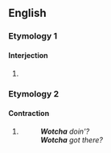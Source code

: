 ==English==

===Etymology 1===

====Interjection====
{{en-intj}}

# {{alt form|wotcher|lang=en||greeting}}

===Etymology 2===

====Contraction====
{{en-cont}}

# {{lb|en|colloquial|eye-dialect|uncommon}} {{alternative form of|whatcha|lang=en}}
#: '''''Wotcha''' doin'?''
#: '''''Wotcha''' got there?''